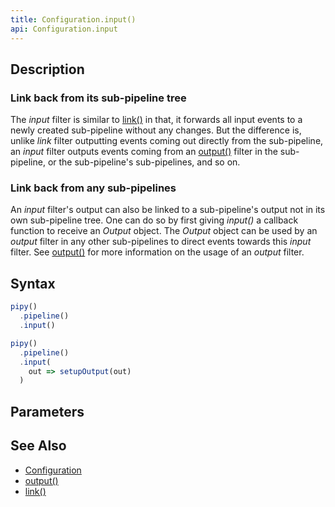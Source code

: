 ```yaml
---
title: Configuration.input()
api: Configuration.input
---
```


## Description

<Summary/>

<FilterDiagram
  name="input"
  input="Event"
  output="Event"
  subInput="Event"
  subType="link"
/>

### Link back from its sub-pipeline tree

The _input_ filter is similar to [link()](/reference/api/Configuration/link) in that, it forwards all input events to a newly created sub-pipeline without any changes. But the difference is, unlike _link_ filter outputting events coming out directly from the sub-pipeline, an _input_ filter outputs events coming from an [output()](/reference/api/Configuration/output) filter in the sub-pipeline, or the sub-pipeline's sub-pipelines, and so on.

### Link back from any sub-pipelines

An _input_ filter's output can also be linked to a sub-pipeline's output not in its own sub-pipeline tree. One can do so by first giving _input()_ a callback function to receive an _Output_ object. The _Output_ object can be used by an _output_ filter in any other sub-pipelines to direct events towards this _input_ filter. See [output()](/reference/api/Configuration/output) for more information on the usage of an _output_ filter.

## Syntax

``` js
pipy()
  .pipeline()
  .input()

pipy()
  .pipeline()
  .input(
    out => setupOutput(out)
  )
```

## Parameters

<Parameters/>

## See Also

* [Configuration](/reference/api/Configuration)
* [output()](/reference/api/Configuration/output)
* [link()](/reference/api/Configuration/link)
